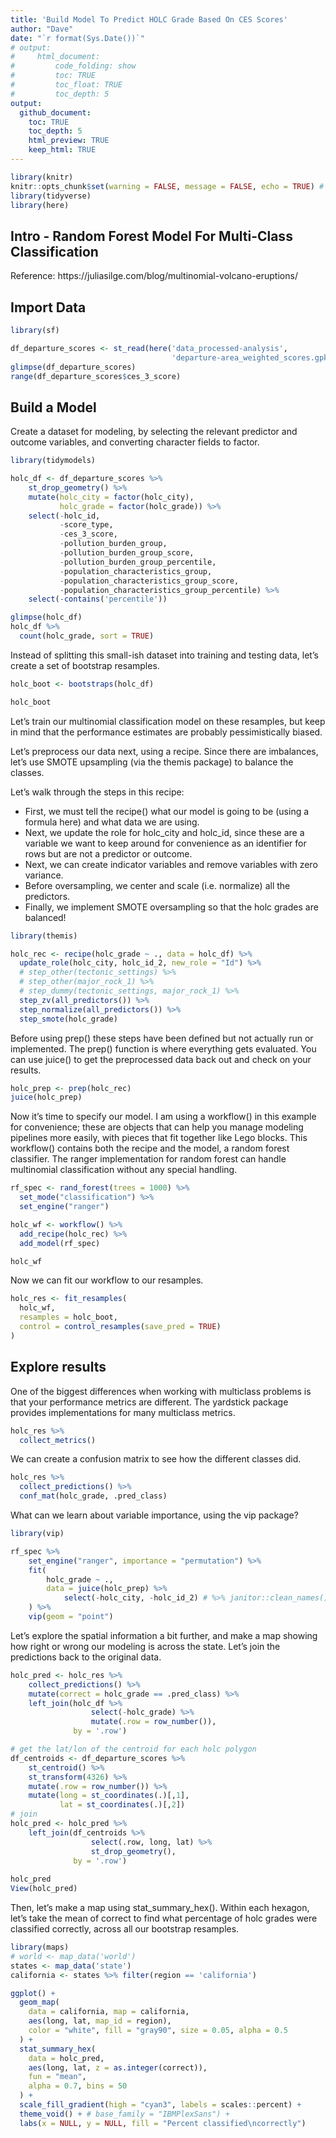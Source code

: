 ```yaml
---
title: 'Build Model To Predict HOLC Grade Based On CES Scores'
author: "Dave"
date: "`r format(Sys.Date())`"
# output:
#     html_document:
#         code_folding: show
#         toc: TRUE
#         toc_float: TRUE
#         toc_depth: 5
output:
  github_document:
    toc: TRUE
    toc_depth: 5
    html_preview: TRUE
    keep_html: TRUE
---
```


```r
library(knitr)
knitr::opts_chunk$set(warning = FALSE, message = FALSE, echo = TRUE) # cache = TRUE, # dpi = 180, fig.width = 8, fig.height = 5
library(tidyverse)
library(here)
```

## Intro - Random Forest Model For Multi-Class Classification

Reference: https://juliasilge.com/blog/multinomial-volcano-eruptions/



## Import Data
```r
library(sf)

df_departure_scores <- st_read(here('data_processed-analysis', 
                                    'departure-area_weighted_scores.gpkg'))
glimpse(df_departure_scores)
range(df_departure_scores$ces_3_score)
```



## Build a Model

Create a dataset for modeling, by selecting the relevant predictor and outcome variables, and converting character fields to factor.
```r
library(tidymodels)

holc_df <- df_departure_scores %>% 
    st_drop_geometry() %>% 
    mutate(holc_city = factor(holc_city),
           holc_grade = factor(holc_grade)) %>% 
    select(-holc_id, 
           -score_type, 
           -ces_3_score,
           -pollution_burden_group, 
           -pollution_burden_group_score, 
           -pollution_burden_group_percentile,
           -population_characteristics_group,
           -population_characteristics_group_score,
           -population_characteristics_group_percentile) %>% 
    select(-contains('percentile'))

glimpse(holc_df)
holc_df %>%
  count(holc_grade, sort = TRUE)
```


Instead of splitting this small-ish dataset into training and testing data, let’s create a set of bootstrap resamples.

```r
holc_boot <- bootstraps(holc_df)

holc_boot
```

Let’s train our multinomial classification model on these resamples, but keep in mind that the performance estimates are probably pessimistically biased.

Let’s preprocess our data next, using a recipe. Since there are imbalances, let’s use SMOTE upsampling (via the themis package) to balance the classes.

Let’s walk through the steps in this recipe:

- First, we must tell the recipe() what our model is going to be (using a formula here) and what data we are using.
- Next, we update the role for holc_city and holc_id, since these are a variable we want to keep around for convenience as an identifier for rows but are not a predictor or outcome.
- Next, we can create indicator variables and remove variables with zero variance.
- Before oversampling, we center and scale (i.e. normalize) all the predictors.
- Finally, we implement SMOTE oversampling so that the holc grades are balanced!

```r
library(themis)

holc_rec <- recipe(holc_grade ~ ., data = holc_df) %>%
  update_role(holc_city, holc_id_2, new_role = "Id") %>%
  # step_other(tectonic_settings) %>%
  # step_other(major_rock_1) %>%
  # step_dummy(tectonic_settings, major_rock_1) %>%
  step_zv(all_predictors()) %>%
  step_normalize(all_predictors()) %>%
  step_smote(holc_grade)
```

Before using prep() these steps have been defined but not actually run or implemented. The prep() function is where everything gets evaluated. You can use juice() to get the preprocessed data back out and check on your results.

```r
holc_prep <- prep(holc_rec)
juice(holc_prep)
```

Now it’s time to specify our model. I am using a workflow() in this example for convenience; these are objects that can help you manage modeling pipelines more easily, with pieces that fit together like Lego blocks. This workflow() contains both the recipe and the model, a random forest classifier. The ranger implementation for random forest can handle multinomial classification without any special handling.

```r
rf_spec <- rand_forest(trees = 1000) %>%
  set_mode("classification") %>%
  set_engine("ranger")

holc_wf <- workflow() %>%
  add_recipe(holc_rec) %>%
  add_model(rf_spec)

holc_wf
```

Now we can fit our workflow to our resamples.

```r
holc_res <- fit_resamples(
  holc_wf,
  resamples = holc_boot,
  control = control_resamples(save_pred = TRUE)
)
```



## Explore results

One of the biggest differences when working with multiclass problems is that your performance metrics are different. The yardstick package provides implementations for many multiclass metrics.

```r
holc_res %>%
  collect_metrics()
```

We can create a confusion matrix to see how the different classes did.

```r
holc_res %>%
  collect_predictions() %>%
  conf_mat(holc_grade, .pred_class)
```

What can we learn about variable importance, using the vip package?

```r
library(vip)

rf_spec %>%
    set_engine("ranger", importance = "permutation") %>%
    fit(
        holc_grade ~ .,
        data = juice(holc_prep) %>%
            select(-holc_city, -holc_id_2) # %>% janitor::clean_names()
    ) %>%
    vip(geom = "point")
```

Let’s explore the spatial information a bit further, and make a map showing how right or wrong our modeling is across the state. Let’s join the predictions back to the original data.

```r
holc_pred <- holc_res %>%
    collect_predictions() %>%
    mutate(correct = holc_grade == .pred_class) %>%
    left_join(holc_df %>% 
                  select(-holc_grade) %>% 
                  mutate(.row = row_number()), 
              by = '.row')

# get the lat/lon of the centroid for each holc polygon
df_centroids <- df_departure_scores %>% 
    st_centroid() %>% 
    st_transform(4326) %>% 
    mutate(.row = row_number()) %>% 
    mutate(long = st_coordinates(.)[,1],
           lat = st_coordinates(.)[,2])
# join
holc_pred <- holc_pred %>% 
    left_join(df_centroids %>% 
                  select(.row, long, lat) %>% 
                  st_drop_geometry(), 
              by = '.row')
    
holc_pred
View(holc_pred)
```


Then, let’s make a map using stat_summary_hex(). Within each hexagon, let’s take the mean of correct to find what percentage of holc grades were classified correctly, across all our bootstrap resamples.

```r
library(maps)
# world <- map_data('world')
states <- map_data('state')
california <- states %>% filter(region == 'california')

ggplot() +
  geom_map(
    data = california, map = california,
    aes(long, lat, map_id = region),
    color = "white", fill = "gray90", size = 0.05, alpha = 0.5
  ) +
  stat_summary_hex(
    data = holc_pred,
    aes(long, lat, z = as.integer(correct)),
    fun = "mean",
    alpha = 0.7, bins = 50
  ) +
  scale_fill_gradient(high = "cyan3", labels = scales::percent) +
  theme_void() + # base_family = "IBMPlexSans") +
  labs(x = NULL, y = NULL, fill = "Percent classified\ncorrectly")
```
